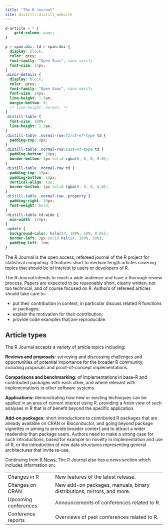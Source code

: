 ```yaml
---
title: "The R Journal"
site: distill::distill_website
---
```


```css
d-article > * {
    grid-column: page;
}

p > span.doi, td > span.doi {
  display: block;
  color: grey;
  font-family: "Open Sans", sans-serif;
  font-size: 14px;
}
.minor-details {
  display: block;
  color: grey;
  font-family: "Open Sans", sans-serif;
  font-size: 14px;
  line-height: 1.5em;
  margin-bottom: 0;
  /* line-height: normal; */
}
.distill-table {
  font-size: 100%;
  line-height: 1.2em;
}
.distill-table .normal-row:first-of-type td {
  padding-top: 0px;
}
.distill-table .normal-row:last-of-type td {
  padding-bottom: 10px;
  border-bottom: 1px solid rgba(0, 0, 0, 0.0);
}
.distill-table .normal-row td {
  padding-top: 15px;
  padding-bottom: 15px;
  vertical-align: top;
  border-bottom: 1px solid rgba(0, 0, 0, 0.0);
}
.distill-table .normal-row .property {
  padding-right: 20px;
  font-weight: bold;
}
.distill-table td.wide {
  min-width: 120px;
}
.update {
  background-color: hsla(24, 100%, 50%, 0.05); 
  border-left: 3px solid hsl(24, 100%, 50%); 
  padding-left: 1em;
}
```

<section>

The R Journal is the open access, refereed journal of the R project for statistical computing. It features short to medium length articles covering topics that should be of interest to users or developers of R.

The R Journal intends to reach a wide audience and have a thorough review process. Papers are expected to be reasonably short, clearly written, not too technical, and of course focused on R. Authors of refereed articles should take care to:

* put their contribution in context, in particular discuss related R functions or packages;
* explain the motivation for their contribution;
* provide code examples that are reproducible.

</section>

<section>

## Article types

The R Journal accepts a variety of article topics including:

<!-- Following revision of the content description of The R Journal, from January 2017 submitted articles may include: -->

**Reviews and proposals:**
surveying and discussing challenges and opportunities of potential importance for the broader R community, including proposals and proof-of-concept implementations.

**Comparisons and benchmarking:**
of implementations in base-R and contributed packages with each other, and where relevant with implementations in other software systems.

**Applications:**
demonstrating how new or existing techniques can be applied in an area of current interest using R, providing a fresh view of such analyses in R that is of benefit beyond the specific application.

**Add-on packages:**
short introductions to contributed R packages that are already available on CRAN or Bioconductor, and going beyond package vignettes in aiming to provide broader context and to attract a wider readership than package users. Authors need to make a strong case for such introductions, based for example on novelty in implementation and use of R, or the introduction of new data structures representing general architectures that invite re-use.

Continuing from [R News](http://www.r-project.org/doc/Rnews/index.html), The R Journal also has a news section which includes information on:

<div>
<table class="distill-table">
  <tbody>
    <tr class="normal-row">
      <td class="property">Changes in R</td>
      <td class="reason">New features of the latest release.</td>
    </tr>
    <tr class="normal-row">
      <td class="property">Changes on CRAN</td>
      <td class="reason">New add-on packages, manuals, binary distributions, mirrors, and more.</td>
    </tr>
    <tr class="normal-row">
      <td class="property">Upcoming conferences</td>
      <td class="reason">Announcements of conferences related to R.</td>
    </tr>
    <tr class="normal-row">
      <td class="property">Conference reports</td>
      <td class="reason">Overviews of past conferences related to R. </td>
    </tr>
  </tbody>
</table>
</div>

</section>
